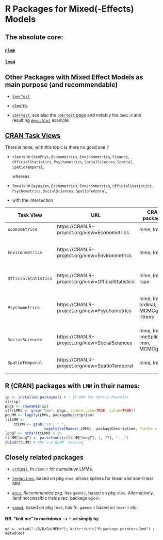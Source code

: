 # R Packages for Mixed(-Effects) Models

## The absolute core:

### [`nlme`](https://CRAN.R-project.org/package=nlme)
### [`lme4`](https://CRAN.R-project.org/package=lme4)

## Other Packages with Mixed Effect Models as main purpose (and recommendable)

- [`lmerTest`](https://CRAN.R-project.org/package=lmerTest)
- [`glmmTMB`](https://CRAN.R-project.org/package=glmmTMB)

- [`pbkrtest`](https://CRAN.R-project.org/package=pbkrtest), see also the [`pbkrtest` page](http://people.math.aau.dk/~sorenh/software/pbkrtest/)    and notably the `demo.R` and resulting [`demo.html`](http://people.math.aau.dk/~sorenh/software/pbkrtest/doc/demo.html) example.

## [CRAN Task Views](https://cran.r-project.org/web/views)

There is none, with this topic
Is there no good one ?

- `nlme` is in
	`ChemPhys`,
	`Econometrics`,
	`Environmetrics`,
	`Finance`,
	`OfficialStatistics`,
	`Psychometrics`,
	`SocialSciences`,
	`Spatial`,
	`SpatioTemporal`,

	whereas

- `lme4` is in
	`Bayesian`,
	`Econometrics`,
	`Environmetrics`,
	`OfficialStatistics`,
	`Psychometrics`,
	`SocialSciences`,
	`SpatioTemporal`,

- with the intersection

| Task View          | URL                                           | CRAN packages | comments |
|--------------------|-----------------------------------------------|---------------|----------|
| `Econometrics`     | https://CRAN.R-project.org/view=Econometrics | nlme, lme4 |   |
| `Environmetrics`   | https://CRAN.R-project.org/view=Environmetrics | nlme, lme4 | Modelling species responses and other data   |
|`OfficialStatistics`| https://CRAN.R-project.org/view=OfficialStatistics | nlme, lme4, rsae | (robust) Small Area Estimation  |
| `Psychometrics`    | https://CRAN.R-project.org/view=Psychometrics | nlme, lme4, ordinal, MCMCglmm, irtrees | Item Response Theory (ITR), Rasch Mod.  |
| `SocialSciences`   | https://CRAN.R-project.org/view=SocialSciences | nlme, lme4, lmeSplines, lmm, MCMCglmm | Other Regression Methods |
| `SpatioTemporal`   | https://CRAN.R-project.org/view=SpatioTemporal | nlme, lme4 | (spatio-temporal data)  |

## R (CRAN) packages with `LMM` in their names:
```r
ip <- installed.packages() # ~ 13'000 for Martin Maechler
str(ip)
pkgs <- rownames(ip)
str(LMMs <- grep("lmm", pkgs, ignore.case=TRUE, value=TRUE))
pdLMM <- lapply(LMMs, packageDescription)
titLMM <-
    ttLMM <- gsub("\n", " ",
                  sapply(setNames(,LMMs), packageDescription, fields = "Title"))
longT <- nchar(ttLMM) > 80
ttLMM[longT] <- paste(substr(ttLMM[longT], 1, 77), "...")
cbind(ttLMM) # 80% are GLMM  amazing
```
<!-- When run by  `R RHOME`/bin/Rscript --no-restore --no-save -e 'knitr::knit("R-package-pointers.Rmd")'
 this fails with (R <-> R-devel) problem (and cache ?):
 Error in readRDS(file) :
  cannot read unreleased workspace version 3 written
  by experimental R 3.5.0 -->


## Closely related packages

- [`ordinal`](https://CRAN.R-project.org/package=ordinal), fn `clmm()` for *cumulative* LMMs.
- [`lmeSplines`](https://CRAN.R-project.org/package=lmeSplines), based on pkg `nlme`, allows splines for linear and non-linear MM.

- [`mgcv`](https://CRAN.R-project.org/package=mgcv), *Recommended* pkg, has `gamm()`, based on pkg `nlme`.  Alternatively, (and not possible inside *rec.* package `mgcv`):
- [`gamm4`](https://CRAN.R-project.org/package=gamm4), based on pkg `lme4`, has fn. `gamm4()` based on `lmer()` etc.


#### NB. "knit me" to markdown --> `*.md` simply by

	od <- setwd("~/R/D/GH/MEMo"); knitr::knit("R-package-pointers.Rmd") ; setwd(od)

